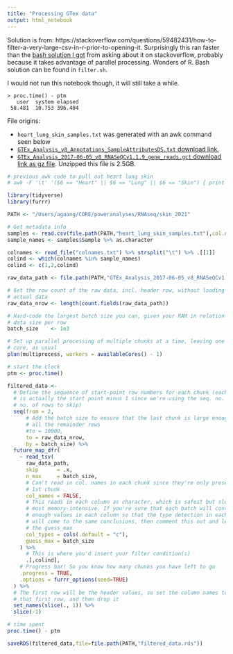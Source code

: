 ```yaml
---
title: "Processing GTex data"
output: html_notebook
---
```


Solution is from: https://stackoverflow.com/questions/59482431/how-to-filter-a-very-large-csv-in-r-prior-to-opening-it. Surprisingly this ran faster than the [bash solution I got](https://stackoverflow.com/questions/67182833/print-columns-based-on-column-name/67183120#67183120) from asking about it on stackoverflow, probably because it takes advantage of parallel processing. Wonders of R. Bash solution can be found in `filter.sh`.

I would not run this notebook though, it will still take a while.

```
> proc.time() - ptm
   user  system elapsed 
 58.481  10.753 396.404 
```

File origins:

 * `heart_lung_skin_samples.txt` was generated with an awk command seen below
 * [`GTEx_Analysis_v8_Annotations_SampleAttributesDS.txt` download link.](https://storage.googleapis.com/gtex_analysis_v8/annotations/GTEx_Analysis_v8_Annotations_SampleAttributesDS.txt)
 * [`GTEx_Analysis_2017-06-05_v8_RNASeQCv1.1.9_gene_reads.gct` download link as gz file](https://storage.googleapis.com/gtex_analysis_v8/rna_seq_data/GTEx_Analysis_2017-06-05_v8_RNASeQCv1.1.9_gene_reads.gct.gz). Unzipped this file is 2.5GB.

```r
# previous awk code to pull out heart lung skin
# awk -F '\t' '($6 == "Heart" || $6 == "Lung" || $6 == "Skin") { print $1","$7 }' GTEx_Analysis_v8_Annotations_SampleAttributesDS.txt > heart_lung_skin_samples.txt

library(tidyverse)
library(furrr)

PATH <- "/Users/aguang/CORE/poweranalyses/RNAseq/skin_2021"

# Get metadata info
samples <- read.csv(file.path(PATH,"heart_lung_skin_samples.txt"),col.names=c("Sample","Tissue"),header=FALSE)
sample_names <- samples$Sample %>% as.character

colnames <- read_file("colnames.txt") %>% strsplit("\t") %>% .[[1]]
colind <- which(colnames %in% sample_names)
colind <- c(1,2,colind)

raw_data_path <- file.path(PATH,"GTEx_Analysis_2017-06-05_v8_RNASeQCv1.1.9_gene_reads.gct")

# Get the row count of the raw data, incl. header row, without loading the
# actual data
raw_data_nrow <- length(count.fields(raw_data_path))

# Hard-code the largest batch size you can, given your RAM in relation to the
# data size per row
batch_size    <- 1e3 

# Set up parallel processing of multiple chunks at a time, leaving one virtual
# core, as usual
plan(multiprocess, workers = availableCores() - 1)

# start the clock
ptm <- proc.time()

filtered_data <- 
  # Define the sequence of start-point row numbers for each chunk (each number
  # is actually the start point minus 1 since we're using the seq. no. as the
  # no. of rows to skip)
  seq(from = 2, 
      # Add the batch size to ensure that the last chunk is large enough to grab
      # all the remainder rows
      #to = 10000,
      to = raw_data_nrow,
      by = batch_size) %>% 
  future_map_dfr(
    ~ read_tsv(
      raw_data_path,
      skip      = .x,
      n_max     = batch_size, 
      # Can't read in col. names in each chunk since they're only present in the
      # 1st chunk
      col_names = FALSE,
      # This reads in each column as character, which is safest but slowest and
      # most memory-intensive. If you're sure that each batch will contain
      # enough values in each column so that the type detection in each batch
      # will come to the same conclusions, then comment this out and leave just
      # the guess_max
      col_types = cols(.default = "c"),
      guess_max = batch_size
    ) %>% 
      # This is where you'd insert your filter condition(s)
      .[,colind],
    # Progress bar! So you know how many chunks you have left to go
    .progress = TRUE,
    .options = furrr_options(seed=TRUE)
  ) %>% 
  # The first row will be the header values, so set the column names to equal
  # that first row, and then drop it
  set_names(slice(., 1)) %>% 
  slice(-1)

# time spent
proc.time() - ptm

saveRDS(filtered_data,file=file.path(PATH,"filtered_data.rds"))
```

